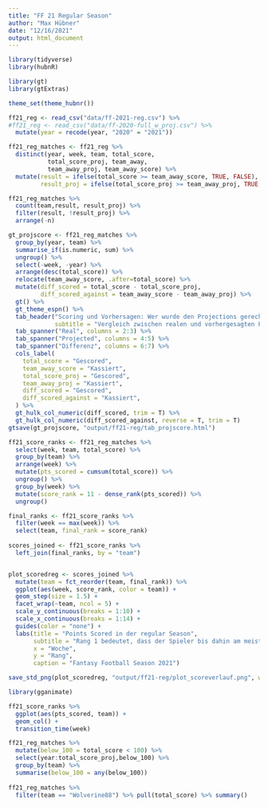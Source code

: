 ```yaml
---
title: "FF 21 Regular Season"
author: "Max Hübner"
date: "12/16/2021"
output: html_document
---
```


```r
library(tidyverse)
library(hubnR)

library(gt)
library(gtExtras)

theme_set(theme_hubnr())
```

```r
ff21_reg <- read_csv("data/ff-2021-reg.csv") %>% 
#ff21_reg <- read_csv("data/ff-2020-full_w_proj.csv") %>% 
  mutate(year = recode(year, "2020" = "2021"))

ff21_reg_matches <- ff21_reg %>% 
  distinct(year, week, team, total_score,
           total_score_proj, team_away,
           team_away_proj, team_away_score) %>% 
  mutate(result = ifelse(total_score >= team_away_score, TRUE, FALSE),
         result_proj = ifelse(total_score_proj >= team_away_proj, TRUE, FALSE))
```

```r
ff21_reg_matches %>% 
  count(team,result, result_proj) %>%
  filter(result, !result_proj) %>% 
  arrange(-n)
```

```r
gt_projscore <- ff21_reg_matches %>% 
  group_by(year, team) %>% 
  summarise_if(is.numeric, sum) %>% 
  ungroup() %>% 
  select(-week, -year) %>% 
  arrange(desc(total_score)) %>% 
  relocate(team_away_score, .after=total_score) %>% 
  mutate(diff_scored = total_score - total_score_proj,
         diff_scored_against = team_away_score - team_away_proj) %>% 
  gt() %>% 
  gt_theme_espn() %>% 
  tab_header("Scoring und Vorhersagen: Wer wurde den Projections gerecht?",
             subtitle = "Vergleich zwischen realen und vorhergesagten Punkten der regular Season 2021") %>% 
  tab_spanner("Real", columns = 2:3) %>% 
  tab_spanner("Projected", columns = 4:5) %>% 
  tab_spanner("Differenz", columns = 6:7) %>% 
  cols_label(
    total_score = "Gescored",
    team_away_score = "Kassiert",
    total_score_proj = "Gescored",
    team_away_proj = "Kassiert",
    diff_scored = "Gescored",
    diff_scored_against = "Kassiert",
  ) %>% 
  gt_hulk_col_numeric(diff_scored, trim = T) %>% 
  gt_hulk_col_numeric(diff_scored_against, reverse = T, trim = T)
gtsave(gt_projscore, "output/ff21-reg/tab_projscore.html")
```

```r
ff21_score_ranks <- ff21_reg_matches %>% 
  select(week, team, total_score) %>% 
  group_by(team) %>% 
  arrange(week) %>% 
  mutate(pts_scored = cumsum(total_score)) %>% 
  ungroup() %>% 
  group_by(week) %>% 
  mutate(score_rank = 11 - dense_rank(pts_scored)) %>% 
  ungroup()

final_ranks <- ff21_score_ranks %>% 
  filter(week == max(week)) %>% 
  select(team, final_rank = score_rank)
  
scores_joined <- ff21_score_ranks %>% 
  left_join(final_ranks, by = "team")


plot_scoredreg <- scores_joined %>% 
  mutate(team = fct_reorder(team, final_rank)) %>% 
  ggplot(aes(week, score_rank, color = team)) +
  geom_step(size = 1.5) +
  facet_wrap(~team, ncol = 5) +
  scale_y_continuous(breaks = 1:10) + 
  scale_x_continuous(breaks = 1:14) +
  guides(color = "none") + 
  labs(title = "Points Scored in der regular Season",
       subtitle = "Rang 1 bedeutet, dass der Spieler bis dahin am meisten Punkte gescored hat, 10 am wengisten",
       x = "Woche",
       y = "Rang",
       caption = "Fantasy Football Season 2021")

save_std_png(plot_scoredreg, "output/ff21-reg/plot_scoreverlauf.png", width = 18, height = 10)
```

```r
library(gganimate)

ff21_score_ranks %>% 
  ggplot(aes(pts_scored, team)) + 
  geom_col() + 
  transition_time(week)
```


```r
ff21_reg_matches %>% 
  mutate(below_100 = total_score < 100) %>% 
  select(year:total_score_proj,below_100) %>% 
  group_by(team) %>% 
  summarise(below_100 = any(below_100))
  
ff21_reg_matches %>% 
  filter(team == "Wolverine88") %>% pull(total_score) %>% summary()
```



